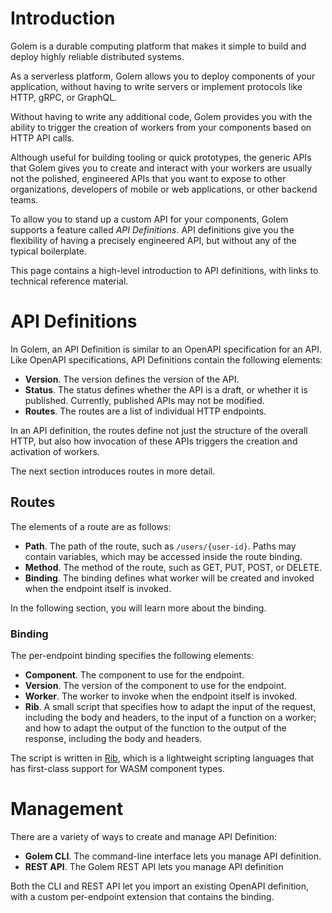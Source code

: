 
# Introduction

Golem is a durable computing platform that makes it simple to build and deploy
highly reliable distributed systems.

As a serverless platform, Golem allows you to deploy components of your
application, without having to write servers or implement protocols like HTTP,
gRPC, or GraphQL.

Without having to write any additional code, Golem provides you with the ability
to trigger the creation of workers from your components based on HTTP API calls.

Although useful for building tooling or quick prototypes, the generic APIs that
Golem gives you to create and interact with your workers are usually not the
polished, engineered APIs that you want to expose to other organizations,
developers of mobile or web applications, or other backend teams.

To allow you to stand up a custom API for your components, Golem supports a
feature called _API Definitions_. API definitions give you the flexibility of
having a precisely engineered API, but without any of the typical boilerplate.

This page contains a high-level introduction to API definitions, with links to
technical reference material.

# API Definitions

In Golem, an API Definition is similar to an OpenAPI specification for an API.
Like OpenAPI specifications, API Definitions contain the following elements:

- **Version**. The version defines the version of the API.
- **Status**. The status defines whether the API is a draft, or whether it is
  published. Currently, published APIs may not be modified.
- **Routes**. The routes are a list of individual HTTP endpoints.

In an API definition, the routes define not just the structure of the overall
HTTP, but also how invocation of these APIs triggers the creation and activation
of workers.

The next section introduces routes in more detail.

## Routes

The elements of a route are as follows:

- **Path**. The path of the route, such as `/users/{user-id}`. Paths may
  contain variables, which may be accessed inside the route binding.
- **Method**. The method of the route, such as GET, PUT, POST, or DELETE.
- **Binding**. The binding defines what worker will be created and invoked
  when the endpoint itself is invoked.

In the following section, you will learn more about the binding.

### Binding

The per-endpoint binding specifies the following elements:

- **Component**. The component to use for the endpoint.
- **Version**. The version of the component to use for the endpoint.
- **Worker**. The worker to invoke when the endpoint itself is invoked.
- **Rib**. A small script that specifies how to adapt the input of the request,
  including the body and headers, to the input of a function on a worker; and
  how to adapt the output of the function to the output of the response,
  including the body and headers.

The script is written in [Rib](/docs/rib), which is a lightweight scripting
languages that has first-class support for WASM component types.

# Management

There are a variety of ways to create and manage API Definition:

- **Golem CLI**. The command-line interface lets you manage API definition.
- **REST API**. The Golem REST API lets you manage API definition

Both the CLI and REST API let you import an existing OpenAPI definition, with
a custom per-endpoint extension that contains the binding.
